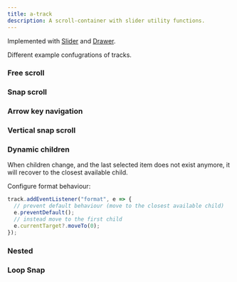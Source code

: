```yaml
---
title: a-track
description: A scroll-container with slider utility functions.
---
```



<Elements />

<Pills>
  <Lit />
</Pills>


<div class="not-content box overflow-hidden">
  <a-track snap class="flex overflow-visible ml-[calc(50%-150px)] w-[260px]">
    <a href="#" class="counted block flex-none pr-4">
      <canvas width="260" height="280" class="bg-slate-500" />
    </a>
    <a href="#" class="counted block flex-none pr-4">
      <canvas width="260" height="280" class="bg-slate-500" />
    </a>
    <a href="#" class="counted block flex-none pr-4">
      <canvas width="260" height="280" class="bg-slate-500" />
    </a>
    <a href="#" class="counted block flex-none pr-4">
      <canvas width="260" height="280" class="bg-slate-500" />
    </a>
    <a href="#" class="counted block flex-none pr-4">
      <canvas width="260" height="280" class="bg-slate-500" />
    </a>
    <a href="#" class="counted block flex-none pr-4">
      <canvas width="260" height="280" class="bg-slate-500" />
    </a>
    <a href="#" class="counted block flex-none pr-4">
      <canvas width="260" height="280" class="bg-slate-500" />
    </a>
    <a href="#" class="counted block flex-none pr-4">
      <canvas width="260" height="280" class="bg-slate-500" />
    </a>
    <a href="#" class="counted block flex-none pr-4">
      <canvas width="260" height="280" class="bg-slate-500" />
    </a>
    <a href="#" class="counted block flex-none pr-4">
      <canvas width="260" height="280" class="bg-slate-500" />
    </a>
    <a href="#" class="counted block flex-none pr-4">
      <canvas width="260" height="280" class="bg-slate-500" />
    </a>
    <a href="#" class="counted block flex-none pr-4">
      <canvas width="260" height="280" class="bg-slate-500" />
    </a>
    <a href="#" class="counted block flex-none pr-4">
      <canvas width="260" height="280" class="bg-slate-500" />
    </a>
    <a href="#" class="counted block flex-none pr-4">
      <canvas width="260" height="280" class="bg-slate-500" />
    </a>
  </a-track>
</div>

Implemented with [Slider](/atrium/components/slider) and [Drawer](/atrium/components/drawer).

<TypeDoc source="../packages/elements/packages/track" symbol="Track" />
<TypeDoc source="../packages/elements/packages/track" symbol="Trait" />
<TypeDoc source="../packages/elements/packages/track" symbol="PointerTrait" />
<TypeDoc source="../packages/elements/packages/track" symbol="SnapTrait" />

Different example confugrations of tracks.

### Free scroll

<div class="not-content box">
  <a-track overflowscroll class="flex">
    <a href="#" class="block flex-none pr-4">
      <canvas width="260" height="280" class="bg-slate-500" />
    </a>
    <a href="#" class="block flex-none pr-4">
      <canvas width="260" height="280" class="bg-slate-500" />
    </a>
    <a href="#" class="block flex-none pr-4">
      <canvas width="260" height="280" class="bg-slate-500" />
    </a>
    <a href="#" class="block flex-none pr-4">
      <canvas width="260" height="280" class="bg-slate-500" />
    </a>
    <a href="#" class="block flex-none pr-4">
      <canvas width="260" height="280" class="bg-slate-500" />
    </a>
    <a href="#" class="block flex-none pr-4">
      <canvas width="260" height="280" class="bg-slate-500" />
    </a>
    <a href="#" class="block flex-none pr-4">
      <canvas width="260" height="280" class="bg-slate-500" />
    </a>
    <a href="#" class="block flex-none pr-4">
      <canvas width="260" height="280" class="bg-slate-500" />
    </a>
    <a href="#" class="block flex-none pr-4">
      <canvas width="260" height="280" class="bg-slate-500" />
    </a>
    <a href="#" class="block flex-none pr-4">
      <canvas width="260" height="280" class="bg-slate-500" />
    </a>
  </a-track>
</div>

### Snap scroll

<div class="not-content box">
  <a-track snap class="flex">
    <a href="#" class="block flex-none pr-4">
      <canvas width="260" height="280" class="bg-slate-500" />
    </a>
    <a href="#" class="block flex-none pr-4">
      <canvas width="260" height="280" class="bg-slate-500" />
    </a>
    <a href="#" class="block flex-none pr-4">
      <canvas width="260" height="280" class="bg-slate-500" />
    </a>
    <a href="#" class="block flex-none pr-4">
      <canvas width="260" height="280" class="bg-slate-500" />
    </a>
    <a href="#" class="block flex-none pr-4">
      <canvas width="260" height="280" class="bg-slate-500" />
    </a>
    <a href="#" class="block flex-none pr-4">
      <canvas width="260" height="280" class="bg-slate-500" />
    </a>
    <a href="#" class="block flex-none pr-4">
      <canvas width="260" height="280" class="bg-slate-500" />
    </a>
    <a href="#" class="block flex-none pr-4">
      <canvas width="260" height="280" class="bg-slate-500" />
    </a>
    <a href="#" class="block flex-none pr-4">
      <canvas width="260" height="280" class="bg-slate-500" />
    </a>
    <a href="#" class="block flex-none pr-4">
      <canvas width="260" height="280" class="bg-slate-500" />
    </a>
    <a href="#" class="block flex-none pr-4">
      <canvas width="260" height="280" class="bg-slate-500" />
    </a>
    <a href="#" class="block flex-none pr-4">
      <canvas width="260" height="280" class="bg-slate-500" />
    </a>
    <a href="#" class="block flex-none pr-4">
      <canvas width="260" height="280" class="bg-slate-500" />
    </a>
    <a href="#" class="block flex-none pr-4">
      <canvas width="260" height="280" class="bg-slate-500" />
    </a>
  </a-track>
</div>

### Arrow key navigation

<div class="not-content box">
  <a-track tabindex="0" class="flex">
    <div class="block flex-none pr-4">
      <canvas width="260" height="280" class="bg-slate-500" />
    </div>
    <div class="block flex-none pr-4">
      <canvas width="260" height="280" class="bg-slate-500" />
    </div>
    <div class="block flex-none pr-4">
      <canvas width="260" height="280" class="bg-slate-500" />
    </div>
    <div class="block flex-none pr-4">
      <canvas width="260" height="280" class="bg-slate-500" />
    </div>
    <div class="block flex-none pr-4">
      <canvas width="260" height="280" class="bg-slate-500" />
    </div>
    <div class="block flex-none pr-4">
      <canvas width="260" height="280" class="bg-slate-500" />
    </div>
  </a-track>
</div>

### Vertical snap scroll

<div class="not-content box">
  <a-track snap
        class="flex h-[250px] w-[250px] flex-col overflow-hidden"
        vertical>
    <div class="flex-none py-2 font-bold">
      <canvas width="200" height="64" class="bg-slate-500 m-1" />
    </div>
    <div class="flex-none py-2 font-bold">
      <canvas width="200" height="64" class="bg-slate-500 m-1" />
    </div>
    <div class="flex-none py-2 font-bold">
      <canvas width="200" height="64" class="bg-slate-500 m-1" />
    </div>
    <div class="flex-none py-2 font-bold">
      <canvas width="200" height="64" class="bg-slate-500 m-1" />
    </div>
    <div class="flex-none py-2 font-bold">
      <canvas width="200" height="64" class="bg-slate-500 m-1" />
    </div>
    <div class="flex-none py-2 font-bold">
      <canvas width="200" height="64" class="bg-slate-500 m-1" />
    </div>
    <div class="flex-none py-2 font-bold">
      <canvas width="200" height="64" class="bg-slate-500 m-1" />
    </div>
    <div class="flex-none py-2 font-bold">
      <canvas width="200" height="64" class="bg-slate-500 m-1" />
    </div>
    <div class="flex-none py-2 font-bold">
      <canvas width="200" height="64" class="bg-slate-500 m-1" />
    </div>
  </a-track>
</div>

### Dynamic children

When children change, and the last selected item does not exist anymore, it will recover to the closest available child.

<VariableTrack client:only="vue" />

Configure format behaviour:

```typescript
track.addEventListener("format", e => {
  // prevent default behaviour (move to the closest available child)
  e.preventDefault();
  // instead move to the first child
  e.currentTarget?.moveTo(0);
});
```

### Nested

<div class="not-content box">
  <a-track snap class="flex">
    <div class="flex-none pr-4">
      <canvas width="260" height="280" class="bg-slate-500" />
    </div>
    <div class="flex-none pr-4">
      <a-track vertical snap class="flex h-[280px] flex-col overflow-hidden">
        <div class="flex-none pb-2 font-bold">
          <canvas width="200" height="64" class="bg-slate-500" />
        </div>
        <div class="flex-none pb-2 font-bold">
          <canvas width="200" height="64" class="bg-slate-500" />
        </div>
        <div class="flex-none pb-2 font-bold">
          <canvas width="200" height="64" class="bg-slate-500" />
        </div>
        <div class="flex-none pb-2 font-bold">
          <canvas width="200" height="64" class="bg-slate-500" />
        </div>
        <div class="flex-none pb-2 font-bold">
          <canvas width="200" height="64" class="bg-slate-500" />
        </div>
        <div class="flex-none pb-2 font-bold">
          <canvas width="200" height="64" class="bg-slate-500" />
        </div>
        <div class="flex-none pb-2 font-bold">
          <canvas width="200" height="64" class="bg-slate-500" />
        </div>
        <div class="flex-none pb-2 font-bold">
          <canvas width="200" height="64" class="bg-slate-500" />
        </div>
        <div class="flex-none pb-2 font-bold">
          <canvas width="200" height="64" class="bg-slate-500" />
        </div>
      </a-track>
    </div>
    <div class="flex-none pr-4">
      <canvas width="260" height="280" class="bg-slate-500" />
    </div>
    <div class="flex-none pr-4">
      <canvas width="260" height="280" class="bg-slate-500" />
    </div>
    <div class="flex-none pr-4">
      <canvas width="260" height="280" class="bg-slate-500" />
    </div>
    <div class="flex-none pr-4">
      <canvas width="260" height="280" class="bg-slate-500" />
    </div>
    <div class="flex-none pr-4">
      <canvas width="260" height="280" class="bg-slate-500" />
    </div>
  </a-track>
</div>

### Loop Snap

<div class="not-content box">
  <a-track debug snap loop class="flex">
    <div class="counted flex-none w-full">
      <canvas width={720} height={480} class="w-full bg-slate-500" />
    </div>
    <div class="counted flex-none w-full">
      <canvas width={720} height={480} class="w-full bg-slate-400" />
    </div>
    <div class="counted flex-none w-full">
      <canvas width={720} height={480} class="w-full bg-slate-300" />
    </div>
    <div class="counted flex-none w-full">
      <canvas width={720} height={480} class="w-full bg-slate-200" />
    </div>
    <div class="counted flex-none w-full">
      <canvas width={720} height={480} class="w-full bg-slate-100" />
    </div>
    <div class="counted flex-none w-full">
      <canvas width={720} height={480} class="w-full bg-slate-600" />
    </div>
  </a-track>
</div>
